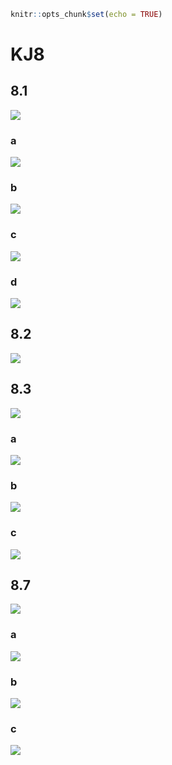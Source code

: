 ```r
knitr::opts_chunk$set(echo = TRUE)
```

# KJ8


## 8.1
![](./kj8/8.1.png)



### a
![](./kj8/8.1a.png)







### b
![](./kj8/8.1b.png)







### c
![](./kj8/8.1c.png)







### d
![](./kj8/8.1d.png)







## 8.2
![](./kj8/8.2.png)







## 8.3
![](./kj8/8.3.png)




### a
![](./kj8/8.3a.png)






### b
![](./kj8/8.3b.png)






### c
![](./kj8/8.3c.png)






## 8.7
![](./kj8/8.7.png)




### a
![](./kj8/8.7a.png)






### b
![](./kj8/8.7b.png)






### c
![](./kj8/8.7c.png)






